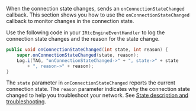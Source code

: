<PlatformWrapper platform="android">

When the connection state changes, <Vpd k="SDK" /> sends an `onConnectionStateChanged` callback. This section shows you how to use the `onConnectionStateChanged` callback to monitor changes in the connection state.

Use the following code in your `IRtcEngineEventHandler` to log the connection state changes and the reason for the state change.

``` java
public void onConnectionStateChanged(int state, int reason) {
    super.onConnectionStateChanged(state, reason);
    Log.i(TAG, "onConnectionStateChanged->" + ", state->" + state 
        + ", reason->" + reason);
}
```

The `state` parameter in `onConnectionStateChanged` reports the current connection state. The `reason` parameter indicates why the connection state changed to help you troubleshoot your network. See [State description and troubleshooting](#state-description-and-troubleshooting).

</PlatformWrapper>